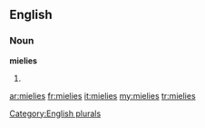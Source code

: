 ==English==

===Noun===
'''mielies'''

# {{plural of|[[mielie]]}}

[[Category:English plurals]]

[[ar:mielies]]
[[fr:mielies]]
[[it:mielies]]
[[my:mielies]]
[[tr:mielies]]